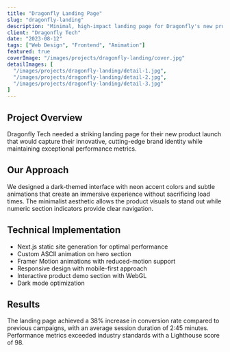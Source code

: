```yaml
---
title: "Dragonfly Landing Page"
slug: "dragonfly-landing"
description: "Minimal, high-impact landing page for Dragonfly's new product launch"
client: "Dragonfly Tech"
date: "2023-08-12"
tags: ["Web Design", "Frontend", "Animation"]
featured: true
coverImage: "/images/projects/dragonfly-landing/cover.jpg"
detailImages: [
  "/images/projects/dragonfly-landing/detail-1.jpg",
  "/images/projects/dragonfly-landing/detail-2.jpg",
  "/images/projects/dragonfly-landing/detail-3.jpg"
]
---
```


## Project Overview

Dragonfly Tech needed a striking landing page for their new product launch that would capture their innovative, cutting-edge brand identity while maintaining exceptional performance metrics.

## Our Approach

We designed a dark-themed interface with neon accent colors and subtle animations that create an immersive experience without sacrificing load times. The minimalist aesthetic allows the product visuals to stand out while numeric section indicators provide clear navigation.

## Technical Implementation

- Next.js static site generation for optimal performance
- Custom ASCII animation on hero section
- Framer Motion animations with reduced-motion support
- Responsive design with mobile-first approach
- Interactive product demo section with WebGL
- Dark mode optimization

## Results

The landing page achieved a 38% increase in conversion rate compared to previous campaigns, with an average session duration of 2:45 minutes. Performance metrics exceeded industry standards with a Lighthouse score of 98. 